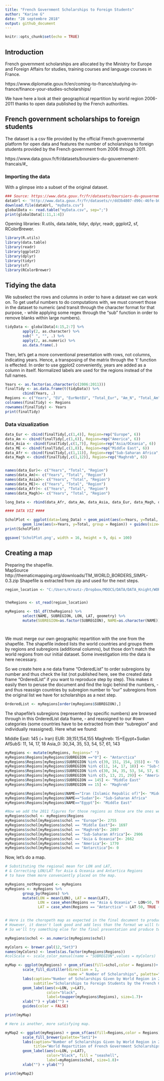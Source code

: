 ```yaml
---
title: "French Government Scholarships to Foreign Students"
author: "Karine G"
date: "28 septembre 2018"
output: github_document
---
```


```r
knitr::opts_chunk$set(echo = TRUE)
```

## Introduction

French government scholarships are allocated by the Ministry for Europe and Foreign Affairs for studies, training courses and language courses in France. 

https://www.diplomatie.gouv.fr/en/coming-to-france/studying-in-france/finance-your-studies-scholarships/

We have here a look at their geographical repartition by world region 2006-2011 thanks to open data published by the French authorities.

## French government scholarships to foreign students


The dataset is a csv file provided by the official French governmental platform for open data and features the number of scholarships to foreign students provided by the French government from 2006 through 2011. 

https://www.data.gouv.fr/fr/datasets/boursiers-du-gouvernement-francais/#_

### Importing the data 

With a glimpse into a subset of the original dataset.

```r
### Source: https://www.data.gouv.fr/fr/datasets/boursiers-du-gouvernement-francais/#_ 
dataUrl <- 'http://www.data.gouv.fr/fr/datasets/r/dd3b4807-d90c-46fe-b03a-2ad250db979f'
download.file(dataUrl, "myData.csv")
globalData <- read.table("myData.csv", sep=";")
print(globalData[1:11,1:4])
```

Opening libraries: R.utils, data.table, tidyr, dplyr, readr, ggplot2, sf, RColorBrewer. 

```r
library(R.utils)
library(data.table)
library(readr)
library(ggplot2)
library(dplyr)
library(tidyr)
library(sf)
library(RColorBrewer)
```

## Tidying the data
We subselect the rows and columns in order to have a dataset we can work on. To get useful numbers to do computations with, we must convert those in the dataset to numeric (and transit through the character format for that purpose, - while applying some regex through the "sub" function in order to remove blanks within large numbers).

```r
tidyData <- globalData[4:15,2:7] %>% 
        apply(2, as.character) %>% 
        sub(" ", "", .) %>% 
        apply(2, as.numeric) %>%
        as.data.frame(.)
```

Then, let's get a more conventional presentation with rows, not columns, indicating years. Hence, a transposing of the matrix through the 't' function is effected. In order to use ggplot2 conveniently, years are added as a column in itself. Normalized labels are used for the regions instead of the full names.

```r

Years <- as.factor(as.character(c(2006:2011)))
finalTidy <- as.data.frame(t(tidyData)) %>% 
        cbind(Years, .)
Regions <- c("Years", "EU", "EurNotEU", "Total_Eur", "Am_N", "Total_Am", "Total_Asia_O", "Middle_E", "AfSubS_F", "AfSubS_nF","Total_AfSubS", "Maghreb", "Total_Ge")
colnames(finalTidy) <- Regions
rownames(finalTidy) <- Years
print(finalTidy)
```

### Data vizualization

```r

data_Eur <- cbind(finalTidy[,c(1,4)], Region=rep("Europe", 6))
data_Am <- cbind(finalTidy[,c(1,6)], Region=rep("America", 6))
data_Asia <- cbind(finalTidy[,c(1,7)], Region=rep("Asia/OCeania", 6))
data_ME <- cbind(finalTidy[,c(1,8)], Region=rep("Middle East", 6))
data_Afr <- cbind(finalTidy[,c(1,11)], Region=rep("Sub-Saharan Africa", 6))
data_Magh <- cbind(finalTidy[,c(1,12)], Region=rep("Maghreb", 6))


names(data_Eur)<- c("Years", "Total", "Region")
names(data_Am)<- c("Years", "Total", "Region")
names(data_Asia)<- c("Years", "Total", "Region")
names(data_ME)<- c("Years", "Total", "Region")
names(data_Afr)<- c("Years", "Total", "Region")
names(data_Magh)<- c("Years", "Total", "Region")

long_Data <- rbind(data_Afr, data_Am, data_Asia, data_Eur, data_Magh, data_ME)

#### DATA VIZ ####

ScholPlot <- ggplot(data=long_Data) + geom_point(aes(x=Years, y=Total, color = Region, size= 10)) +
        geom_line(aes(x=Years, y=Total, group = Region)) + guides(size=FALSE)
print(ScholPlot)

ggsave('ScholPlot.png', width = 16, height = 9, dpi = 100)
```


## Creating a map

Preparing the shapefile.  
MapSource http://thematicmapping.org/downloads/TM_WORLD_BORDERS_SIMPL-0.3.zip 
Shapefile is extracted from zip and used for the next steps.


``` r


region_location <- "C:/Users/Kroutz-/Dropbox/MOOCS/DATA/DATA_Knight/WORLD_SIMPL/TM_WORLD_BORDERS_SIMPL-0.3.shp"


theRegions <- st_read(region_location)

myRegions <- tbl_df(theRegions) %>%
        select(NAME, SUBREGION, LON, LAT, geometry) %>%
        mutate(SUBREGION=as.factor(SUBREGION), NAME=as.character(NAME))




```` 

We must merge our own geographic repartition with the one from the shapefile. The shapefile indeed lists the world countries and groups them by regions and subregions (additional columns), but those don't match the world regions from our initial dataset. Some investigation into the data is here necessary.

So we create here a ne data frame "OrderedList" to order subregions by number and thus check the list (not published here, see the created data frame "OrderedList" if you want to reproduce step by step). This makes it easily then to peruse the document and find the logic behind the numbers, - and thus reassign countries by subregion number to "our" subregions from the original list we have for scholarships as a next step.


```r


OrderedList <- myRegions[order(myRegions$SUBREGION),]


```

The shapefile's subregions (represented by specific numbers) are browsed through in this OrderedList data frame, - and reassigned to our #own categories (some countries have to be extracted from their "subregion" and individually reassigned). Here what we found:

Middle East: 145 (+ Iran)
EUR:  39,151,154,155
Maghreb:   15+Egypt+Sudan
AfSubS:   11, 14, 17, 18
Asia_0:   30,34, 35, 53, 54, 57, 61, 143


```r

myRegions <- mutate(myRegions, Regions=" ")
myRegions$Regions[myRegions$SUBREGION =="0"] <- "Antarctica"
myRegions$Regions[myRegions$SUBREGION %in% c(39, 151, 154, 155)] <- "Europe"
myRegions$Regions[myRegions$SUBREGION %in% c(11, 14, 17, 18)] <- "Sub-Saharan Africa"
myRegions$Regions[myRegions$SUBREGION %in% c(30, 34, 35, 53, 54, 57, 61, 143)] <- "Asia & Oceania"
myRegions$Regions[myRegions$SUBREGION %in% c(5, 13, 21, 29)] <- "America"
myRegions$Regions[myRegions$SUBREGION == 145] <- "Middle East"
myRegions$Regions[myRegions$SUBREGION == 15] <- "Maghreb"

myRegions$Regions[myRegions$NAME=="Iran (Islamic Republic of)"]<- "Middle East"
myRegions$Regions[myRegions$NAME=="Sudan"]<- "Sub-Saharan Africa"
myRegions$Regions[myRegions$NAME=="Egypt"]<- "Middle East"

#Now we add the 2011 figures for those regions as those are the ones we want to map.
myRegions$schol <- myRegions$Regions
myRegions$schol[myRegions$schol == "Europe"]<- 2755
myRegions$schol[myRegions$schol == "Middle East"]<- 1697
myRegions$schol[myRegions$schol == "Maghreb"]<- 2897
myRegions$schol[myRegions$schol == "Sub-Saharan Africa"]<- 2906
myRegions$schol[myRegions$schol == "Asia & Oceania"]<- 2662
myRegions$schol[myRegions$schol == "America"]<- 1770
myRegions$schol[myRegions$schol == "Antarctica"]<- 0

```

Now, let's do a map.

```r


# Substituting the regional mean for LON and LAT,
# & Correcting LON/LAT for Asia & Oceania and Antartica Regions 
# to have them more conveniently placed on the map.

myRegions_notRegrouped <- myRegions
myRegions <- myRegions %>%
        group_by(Regions) %>%
        mutate(LON = mean(LON), LAT = mean(LAT),
               LON = case_when(Regions == "Asia & Oceania" ~ LON+50, TRUE  ~ LON),
               LAT = case_when(Regions == "Antarctica" ~ LAT-50, TRUE ~ LAT))


# Here is the choropeth map as expected in the final document to produce for the Knight Foundation.
# However, it doesn't look good and add less than the format we will try as a next step.
# So we'll try something else for the final presentation and produce two maps instead of one.

myRegions$schol <- as.numeric(myRegions$schol)

myColors <- brewer.pal(12,"Set3") 
names(myColors) <- levels(as.factor(myRegions$Regions))
#colScale <- scale_color_manual(name = "SUBREGION",values = myColors)

myMap <- ggplot(myRegions) + geom_sf(aes(fill=schol,color = Regions))+
        scale_fill_distiller(direction = 1, 
                             name =" Number of Scholarships", palette="Oranges")+
        labs(caption="Number of Scholarships Given by World Region in 2016", 
             subtitle="Scholarships to Foreign Students by the French Government")+
        geom_label(aes(x=LON, y=LAT), 
                   color="black", 
                   label=toupper(myRegions$Regions), size=1.7)+
        xlab("") + ylab("") +
        guides(color = FALSE)

print(myMap)

# Here is another, more satisfying map.

myMap2 <- ggplot(myRegions) + geom_sf(aes(fill=Regions,color = Regions))+
        scale_fill_brewer(palette="Set1")+
        labs(caption="Number of Scholarships Given by World Region in 2016", 
             title="World Repartition of French Government Scholarships")+
        geom_label(aes(x=LON, y=LAT), 
                   color="black", fill = "seashell", 
                   label=myRegions$schol, size=1.8)+
        xlab("") + ylab("")

print(myMap2)



````
